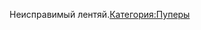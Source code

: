 {{Инфобокс для пуперов
|title2=Usualignat
|другие_ники=PavelTheIgnat, USLIGN, seriousignat (устаревший)
|image3=[[Файл:Usualignat.jpg|thumb]]
|сферы_творчества=RYTP
|год_начала=2014 год
|image4=
|имя_фамилия=Павел Игнатенко
|дата_рождения=15.06.1997
|место_проживания=Красноярск
|ссылки=
*[https://www.youtube.com/user/Usualignat YouTube]
*[https://vk.com/uslignpub Группа ВК]
}}Неисправимый лентяй.[[Категория:Пуперы]]